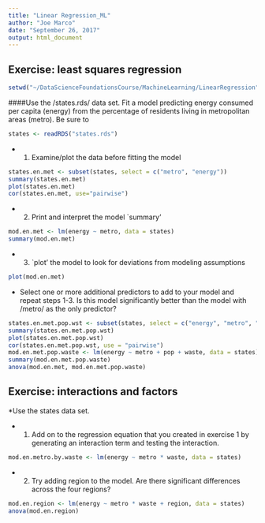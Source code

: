 ```yaml
---
title: "Linear Regression_ML"
author: "Joe Marco"
date: "September 26, 2017"
output: html_document
---
```


## Exercise: least squares regression
```r
setwd("~/DataScienceFoundationsCourse/MachineLearning/LinearRegression")
```


####Use the /states.rds/ data set. Fit a model predicting energy consumed per capita (energy) from the percentage of residents living in metropolitan areas (metro). Be sure to

```r
states <- readRDS("states.rds")
```

* 1. Examine/plot the data before fitting the model
```r
states.en.met <- subset(states, select = c("metro", "energy"))
summary(states.en.met)
plot(states.en.met)
cor(states.en.met, use="pairwise")
```

* 2. Print and interpret the model `summary'

```r
mod.en.met <- lm(energy ~ metro, data = states)
summary(mod.en.met)
```

* 3. `plot' the model to look for deviations from modeling assumptions

```r
plot(mod.en.met)
```

* Select one or more additional predictors to add to your model and repeat steps 1-3. Is this model significantly better than the model with /metro/ as the only predictor?
```r
states.en.met.pop.wst <- subset(states, select = c("energy", "metro", "pop", "waste"))
summary(states.en.met.pop.wst)
plot(states.en.met.pop.wst)
cor(states.en.met.pop.wst, use = "pairwise")
mod.en.met.pop.waste <- lm(energy ~ metro + pop + waste, data = states)
summary(mod.en.met.pop.waste)
anova(mod.en.met, mod.en.met.pop.waste)
```


## Exercise: interactions and factors

*Use the states data set.

* 1. Add on to the regression equation that you created in exercise 1 by generating an interaction term and testing the interaction.

```r
mod.en.metro.by.waste <- lm(energy ~ metro * waste, data = states)
```


* 2. Try adding region to the model. Are there significant differences across the four regions?

```r
mod.en.region <- lm(energy ~ metro * waste + region, data = states)
anova(mod.en.region)
```

